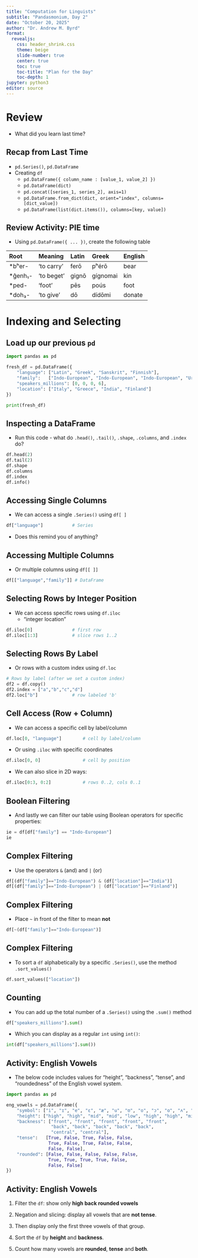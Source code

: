 ```yaml
---
title: "Computation for Linguists"
subtitle: "Pandasmonium, Day 2"
date: "October 20, 2025"
author: "Dr. Andrew M. Byrd"
format:
  revealjs:
    css: header_shrink.css
    theme: beige
    slide-number: true
    center: true
    toc: true
    toc-title: "Plan for the Day"
    toc-depth: 1
jupyter: python3
editor: source
---
```


<!-- FOR NEXT TIME: -->

<!-- - section after review activity too dull -->
<!-- - final activity modified to give students the values of vowel features immeiately, since it took too long in class  -->

# Review

-   What did you learn last time?

## Recap from Last Time

-   `pd.Series()`, `pd.DataFrame`
-   Creating `df`
    -   `pd.DataFrame({ column_name : [value_1, value_2] })`
    -   `pd.DataFrame(dict)`
    -   `pd.concat([series_1, series_2], axis=1)`
    -   `pd.DataFrame.from_dict(dict, orient="index", columns=[dict_value])`
    -   `pd.DataFrame(list(dict.items()), columns=[key, value])`

## Review Activity: PIE time

- Using `pd.DataFrame({ ... })`, create the following table

| Root   | Meaning | Latin | Greek    | English |
|:-------|:--------|:------|:---------|:--------|
| *bʰer- | 'to carry'   | ferō  | pʰérō    | bear    |
| *ĝenh₁-  | 'to beget'   | gignō | gígnomai | kin     |
| *ped-  | 'foot'    | pēs   | poús     | foot    |
| *doh₃-   | 'to give'    | dō    | dídōmi   | donate  |

# Indexing and Selecting

## Load up our previous `pd`

``` python
import pandas as pd

fresh_df = pd.DataFrame({
    "language": ["Latin", "Greek", "Sanskrit", "Finnish"],
    "family":   ["Indo-European", "Indo-European", "Indo-European", "Uralic"],
    "speakers_millions": [0, 0, 0, 6],
    "location": ["Italy", "Greece", "India", "Finland"]
})

print(fresh_df)
```

## Inspecting a DataFrame

-   Run this code - what do `.head()`, `.tail()`, `.shape`, `.columns`, and `.index` do?

``` python
df.head(2) 
df.tail(2) 
df.shape
df.columns
df.index
df.info()
```

## Accessing Single Columns

-   We can access a single `.Series()` using `df[ ]`

``` python
df["language"]           # Series
```
- Does this remind you of anything?

## Accessing Multiple Columns

-   Or multiple columns using `df[[ ]]`

``` python
df[["language","family"]] # DataFrame
```

## Selecting Rows by Integer Position

-   We can access specific rows using `df.iloc`
    -   "integer location"

``` python
df.iloc[0]               # first row
df.iloc[1:3]             # slice rows 1..2
```

## Selecting Rows By Label

-   Or rows with a custom index using `df.loc`

``` python
# Rows by label (after we set a custom index)
df2 = df.copy()
df2.index = ["a","b","c","d"]
df2.loc["b"]             # row labeled 'b'
```

## Cell Access (Row + Column)

-   We can access a specific cell by label/column

``` python
df.loc[0, "language"]        # cell by label/column
```

-   Or using `.iloc` with specific coordinates

``` python
df.iloc[0, 0]                # cell by position
```

-   We can also slice in 2D ways:

``` python
df.iloc[0:3, 0:2]            # rows 0..2, cols 0..1
```

## Boolean Filtering

-   And lastly we can filter our table using Boolean operators for specific properties:

``` python
ie = df[df["family"] == "Indo-European"]
ie
```

## Complex Filtering

-   Use the operators `&` (and) and `|` (or)

``` python
df[(df["family"]=="Indo-European") & (df["location"]=="India")]
df[(df["family"]=="Indo-European") | (df["location"]=="Finland")]
```

## Complex Filtering

-   Place `~` in front of the filter to mean **not**

``` python
df[~(df["family"]=="Indo-European")]
```

## Complex Filtering

-   To sort a `df` alphabetically by a specific `.Series()`, use the method `.sort_values()`

``` python
df.sort_values(["location"])
```

## Counting

-   You can add up the total number of a `.Series()` using the `.sum()` method

``` python
df["speakers_millions"].sum()
```

-   Which you can display as a regular `int` using `int()`:

``` python
int(df["speakers_millions"].sum())
```

## Activity: English Vowels

- The below code includes values for "height", "backness", "tense", and "roundedness" of the English vowel system.
``` python
import pandas as pd

eng_vowels = pd.DataFrame({
    "symbol": ["i", "ɪ", "e", "ɛ", "æ", "u", "ʊ", "o", "ɔ", "ɑ", "ʌ", "ə"],
    "height": ["high", "high", "mid", "mid", "low", "high", "high", "mid", "mid", "low", "mid", "mid"],
    "backness": ["front", "front", "front", "front", "front",
                 "back", "back", "back", "back", "back",
                 "central", "central"],
    "tense":   [True, False, True, False, False,
                True, False, True, False, False,
                False, False],
    "rounded": [False, False, False, False, False,
                True, True, True, True, False,
                False, False]
})
```


## Activity: English Vowels

1.  Filter the `df`: show only **high back rounded vowels**

2.  Negation and slicing: display all vowels that are **not tense**.

3.  Then display only the first three vowels of that group.

4.  Sort the `df` by **height** and **backness**.

5.  Count how many vowels are **rounded**, **tense** and **both**.


<!-- # Activity Answers -->

<!-- ## Review Activity -->

<!-- ```python -->
<!-- import pandas as pd -->

<!-- roots = { -->
<!--     "Root": ["*bher-", "*gen-", "*ped-", "*dō-"], -->
<!--     "Meaning": ["carry", "beget", "foot", "give"], -->
<!--     "Latin": ["fero", "gigno", "pes", "do"], -->
<!--     "Greek": ["phérō", "gígnomai", "poús", "dídōmi"], -->
<!--     "English": ["bear", "kin", "foot", "donate"] -->
<!-- } -->

<!-- pie_df = pd.DataFrame(roots) -->
<!-- print(pie_df) -->
<!-- ``` -->

<!-- ## Activity: English Vowels -->

<!-- ``` python -->
<!-- import pandas as pd -->

<!-- eng_vowels = pd.DataFrame({ -->
<!--     "symbol": ["i", "ɪ", "e", "ɛ", "æ", "u", "ʊ", "o", "ɔ", "ɑ", "ʌ", "ə"], -->
<!--     "height": ["high", "high", "mid", "mid", "low", "high", "high", "mid", "mid", "low", "mid", "mid"], -->
<!--     "backness": ["front", "front", "front", "front", "front", -->
<!--                  "back", "back", "back", "back", "back", -->
<!--                  "central", "central"], -->
<!--     "tense":   [True, False, True, False, False, -->
<!--                 True, False, True, False, False, -->
<!--                 False, False], -->
<!--     "rounded": [False, False, False, False, False, -->
<!--                 True, True, True, True, False, -->
<!--                 False, False] -->
<!-- }) -->
<!-- ``` -->

<!-- ## Activity: English Vowels -->

<!-- ``` python -->
<!-- import pandas as pd -->

<!-- # 1. Filter the `df`: show only **high back rounded vowels** -->
<!-- eng_vowels[(eng_vowels["height"]=="high") & (eng_vowels["backness"]=="back") & (eng_vowels["rounded"] == True)] -->
<!-- # 2. Negation and slicing: display all vowels that are **not tense**.  -->
<!-- eng_vowels[~(eng_vowels["tense"]==True)] -->
<!-- # 3. Then display only the first three vowels of that group. -->
<!-- eng_vowels[~(eng_vowels["tense"]==True)].head(3) -->
<!-- # 4. Sort the `df` by **height** and **backness**.  -->
<!-- eng_vowels.sort_values(["height", "backness"]) -->
<!-- # 5. Count how many vowels are rounded, tense or both. -->
<!-- rounded = eng_vowels["rounded"].sum() -->
<!-- tense = eng_vowels["tense"].sum() -->
<!-- both = (eng_vowels["rounded"] & eng_vowels["tense"]).sum() -->
<!-- print("Rounded:", rounded, "| Tense:", tense, "| Both:", both) -->
<!-- ``` -->
